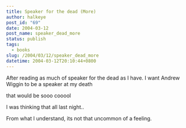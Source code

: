 ```yaml
---
title: Speaker for the dead (More)
author: halkeye
post_id: "69"
date: 2004-03-12
post_name: speaker_dead_more
status: publish
tags:
  - books
slug: /2004/03/12/speaker_dead_more
datetime: 2004-03-12T20:10:44+0800
---
```


After reading as much of speaker for the dead as I have. I want Andrew Wiggin to be a speaker at my death  

that would be sooo cooool

I was thinking that all last night..

From what I understand, its not that uncommon of a feeling.